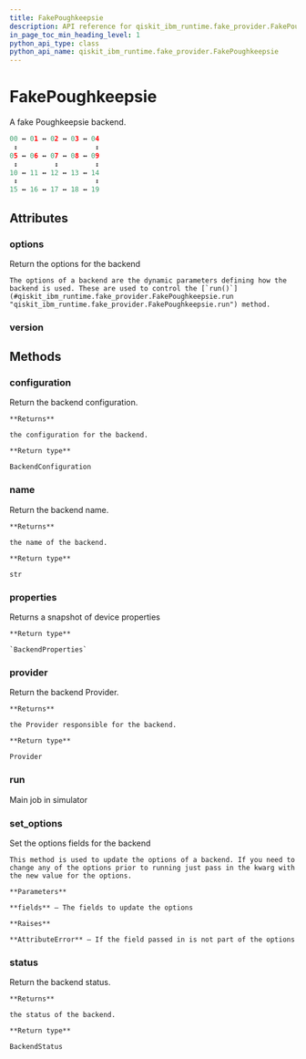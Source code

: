 ```yaml
---
title: FakePoughkeepsie
description: API reference for qiskit_ibm_runtime.fake_provider.FakePoughkeepsie
in_page_toc_min_heading_level: 1
python_api_type: class
python_api_name: qiskit_ibm_runtime.fake_provider.FakePoughkeepsie
---
```


# FakePoughkeepsie

<Class id="qiskit_ibm_runtime.fake_provider.FakePoughkeepsie" isDedicatedPage={true} github="https://github.com/Qiskit/qiskit-ibm-runtime/tree/main/qiskit_ibm_runtime/fake_provider/backends/poughkeepsie/fake_poughkeepsie.py#L39-L128" signature="FakePoughkeepsie" modifiers="class">
  A fake Poughkeepsie backend.

  ```python
  00 ↔ 01 ↔ 02 ↔ 03 ↔ 04
   ↕                   ↕
  05 ↔ 06 ↔ 07 ↔ 08 ↔ 09
   ↕         ↕         ↕
  10 ↔ 11 ↔ 12 ↔ 13 ↔ 14
   ↕                   ↕
  15 ↔ 16 ↔ 17 ↔ 18 ↔ 19
  ```

  ## Attributes

  ### options

  <Attribute id="qiskit_ibm_runtime.fake_provider.FakePoughkeepsie.options">
    Return the options for the backend

    The options of a backend are the dynamic parameters defining how the backend is used. These are used to control the [`run()`](#qiskit_ibm_runtime.fake_provider.FakePoughkeepsie.run "qiskit_ibm_runtime.fake_provider.FakePoughkeepsie.run") method.
  </Attribute>

  ### version

  <Attribute id="qiskit_ibm_runtime.fake_provider.FakePoughkeepsie.version" attributeValue="1" />

  ## Methods

  ### configuration

  <Function id="qiskit_ibm_runtime.fake_provider.FakePoughkeepsie.configuration" signature="configuration()">
    Return the backend configuration.

    **Returns**

    the configuration for the backend.

    **Return type**

    BackendConfiguration
  </Function>

  ### name

  <Function id="qiskit_ibm_runtime.fake_provider.FakePoughkeepsie.name" signature="name()">
    Return the backend name.

    **Returns**

    the name of the backend.

    **Return type**

    str
  </Function>

  ### properties

  <Function id="qiskit_ibm_runtime.fake_provider.FakePoughkeepsie.properties" github="https://github.com/Qiskit/qiskit-ibm-runtime/tree/main/qiskit_ibm_runtime/fake_provider/backends/poughkeepsie/fake_poughkeepsie.py#L122-L128" signature="properties()">
    Returns a snapshot of device properties

    **Return type**

    `BackendProperties`
  </Function>

  ### provider

  <Function id="qiskit_ibm_runtime.fake_provider.FakePoughkeepsie.provider" signature="provider()">
    Return the backend Provider.

    **Returns**

    the Provider responsible for the backend.

    **Return type**

    Provider
  </Function>

  ### run

  <Function id="qiskit_ibm_runtime.fake_provider.FakePoughkeepsie.run" signature="run(run_input, **kwargs)">
    Main job in simulator
  </Function>

  ### set\_options

  <Function id="qiskit_ibm_runtime.fake_provider.FakePoughkeepsie.set_options" signature="set_options(**fields)">
    Set the options fields for the backend

    This method is used to update the options of a backend. If you need to change any of the options prior to running just pass in the kwarg with the new value for the options.

    **Parameters**

    **fields** – The fields to update the options

    **Raises**

    **AttributeError** – If the field passed in is not part of the options
  </Function>

  ### status

  <Function id="qiskit_ibm_runtime.fake_provider.FakePoughkeepsie.status" signature="status()">
    Return the backend status.

    **Returns**

    the status of the backend.

    **Return type**

    BackendStatus
  </Function>
</Class>

